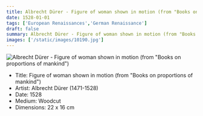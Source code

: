 ```yaml
---
title: Albrecht Dürer - Figure of woman shown in motion (from "Books on proportions of mankind")
date: 1528-01-01
tags: ['European Renaissances','German Renaissance']
draft: false
summary: Albrecht Dürer - Figure of woman shown in motion (from "Books on proportions of mankind")
images: ['/static/images/10190.jpg']
---
```


![Albrecht Dürer - Figure of woman shown in motion (from "Books on proportions of mankind")](/static/images/10190.jpg)

* Title: Figure of woman shown in motion (from "Books on proportions of mankind")
* Artist: Albrecht Dürer (1471-1528)
* Date: 1528
* Medium: Woodcut
* Dimensions: 22 x 16 cm


